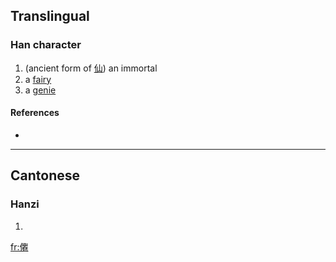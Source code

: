 ==Translingual==

===Han character===
{{Han char|rn=9|rad=人|as=19|sn=21|four=|canj=人竹X山 (OHXU)}}

# (ancient form of [[仙]]) an immortal
# a [[fairy]]
# a [[genie]]

====References====
* {{Han ref|kx=0122.061|hdz=10239.050|uh=34A8|ud=13480}}

----

==Cantonese==

===Hanzi===
{{yue-hanzi|jyut=|y=sin1}}

# {{defn|Cantonese}}

[[fr:㒨]]